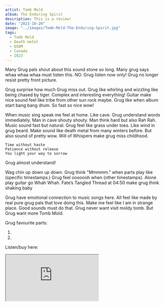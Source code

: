 ```yaml
---
artist: Tomb Mold
album: The Enduring Spirit
description: This is a review!
date: "2023-10-20"
image: "../images/Tomb-Mold-The-Enduring-Spirit.jpg"
tags:
  - Tomb Mold
  - Death metal
  - OSDM
  - Canada
  - 2023
---
```


Many Grug pals shout about this sound stone so long. Many grug says whaa whaa whaa must listen this. NO. Grug listen now only! Grug no longer resist pretty front picture.

Grug surprise how much Grug miss out. Grug like whirling and wizzling like being chased by tiger. Complex and interesting everything! Guitar make nice sound feel like tribe from other sun rock maybe. Grug like when album start bang bang drum. So fast so nice wow!

When music sing speak me feel at home. Like cave. Grug understand words immediately. Man in cave shouty shouty. Man think hard but also Rah Rah. Music sound fast but natural. Grug feel like grass under toes. Like wind in grug beard. Make sound like death metal from many winters before. But also sound of pretty wow. Will of Whispers make grug miss childhood.

```
Time without haste
Patience without release
You light your way to sorrow
```

Grug almost understand!

Wag chin up down up down. Grug think "Mmmmm." when parts play like (specific timestamps.) Grug feel ooooooh when (other timestamps). Alone play guitar go Whah Whah. Fate’s Tangled Thread at 04:50 make grug think shaking baby

Grug have emotional connection to music songs here. All feel like made by real pure grug pals that love doing this. Make me feel like I am in strange place. Good sounds must do that. Grug never want visit moldy tomb. But Grug want more Tomb Mold.

Grug favourite parts:

1.
2.

Listen/buy here:

<iframe
  style={{ border: "0", width: "350px", height: "687px" }}
  src="https://bandcamp.com/EmbeddedPlayer/album=2448143742/size=large/bgcol=333333/linkcol=ffffff/transparent=true/"
  seamless>
  <a href="https://listen.20buckspin.com/album/the-enduring-spirit">
    The Enduring Spirit by Tomb Mold
  </a>
</iframe>
